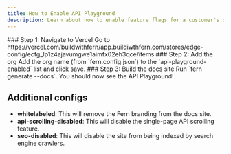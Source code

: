 ```yaml
---
title: How to Enable API Playground
description: Learn about how to enable feature flags for a customer's docs website in Vercel.
---
```


<Steps>
  ### Step 1: Navigate to Vercel Go to
  https://vercel.com/buildwithfern/app.buildiwthfern.com/stores/edge-config/ecfg_lp1z4ajavumgwe1aimfx02eh3qce/items ###
  Step 2: Add the org Add the org name (from `fern.config.json`) to the `api-playground-enabled` list and click save.
  ### Step 3: Build the docs site Run `fern generate --docs`. You should now see the API Playground!
</Steps>

## Additional configs

- **whitelabeled**: This will remove the Fern branding from the docs site.
- **api-scrolling-disabled**: This will disable the single-page API scrolling feature.
- **seo-disabled**: This will disable the site from being indexed by search engine crawlers.
